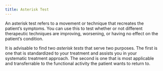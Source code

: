 ```yaml
---
title: Asterisk Test
---
```


An asterisk test refers to a movement or technique that recreates the patient's symptoms.
You can use this to test whether or not different therapeutic techniques are improving, worsening, or having no effect on the patient's condition.


It is advisable to find two <i>asterisk tests</i> that serve two purposes.
The first is one that is standardized to your treatment and assists you in your systematic treatment approach.
The second is one that is most applicable and transferrable to the functional activity the patient wants to return to.


